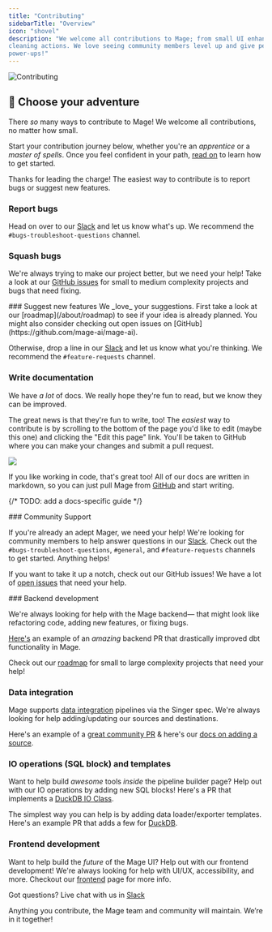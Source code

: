 ```yaml
---
title: "Contributing"
sidebarTitle: "Overview"
icon: "shovel"
description: "We welcome all contributions to Mage; from small UI enhancements to brand new
cleaning actions. We love seeing community members level up and give people
power-ups!"
---
```


<Frame>
  <img alt="Contributing" src="https://media.giphy.com/media/5cZbRBLhW4tc4/giphy.gif" />
</Frame>

## 🥾 Choose your adventure

There _so_ many ways to contribute to Mage! We welcome all contributions, no matter how small. 

Start your contribution journey below, whether you're an *apprentice* or a *master of spells*. Once you feel confident in your path, [read on](/contributing/development-environment) to learn how to get started.

<AccordionGroup>
<Accordion title="🧪 Alchemist">

Thanks for leading the charge! The easiest way to contribute is to report bugs or suggest new features.

### Report bugs

Head on over to our [Slack](https://mage.ai/chat) and let us know what's up. We recommend the `#bugs-troubleshoot-questions` channel.

### Squash bugs

We're always trying to make our project better, but we need your help! Take a look at our [GitHub issues](https://github.com/mage-ai/mage-ai/issues) for small to medium complexity projects and bugs that need fixing.

</Accordion>
<Accordion title="🤹 Loremaster">
### Suggest new features
We _love_ your suggestions. First take a look at our [roadmap](/about/roadmap) to see if your idea is already planned. You might also consider checking out open issues on [GitHub](https://github.com/mage-ai/mage-ai).

Otherwise, drop a line in our [Slack](https://mage.ai/chat) and let us know what you're thinking. We recommend the `#feature-requests` channel.

### Write documentation
We have _a lot_ of docs. We really hope they're fun to read, but we know they can be improved. 

The great news is that they're fun to write, too! The _easiest_ way to contribute is by scrolling to the bottom of the page you'd like to edit (maybe this one) and clicking the "Edit this page" link. You'll be taken to GitHub where you can make your changes and submit a pull request.

<Frame>
 <img src="/media/edit-docs.png" />
</Frame>

If you like working in code, that's great too! All of our docs are written in markdown, so you can just pull Mage from [GitHub](https://github.com/mage-ai/mage-ai) and start writing.

{/* TODO: add a docs-specific guide */}

</Accordion>
<Accordion title="🗣️ Bard/Herald">
### Community Support

If you're already an adept Mager, we need your help! We're looking for community members to help answer questions in our [Slack](https://mage.ai/chat). Check out the `#bugs-troubleshoot-questions`, `#general`, and `#feature-requests` channels to get started. Anything helps!

If you want to take it up a notch, check out our GitHub issues! We have a lot of [open issues](https://github.com/mage-ai/mage-ai/issues) that need your help.

</Accordion>
<Accordion title="🧱 Stonemason">
### Backend development

We're always looking for help with the Mage backend— that might look like refactoring code, adding new features, or fixing bugs.

[Here's](https://github.com/mage-ai/mage-ai/pull/3497) an example of an _amazing_ backend PR that drastically improved dbt functionality in Mage. 

Check out our [roadmap](https://airtable.com/shrJctaGt4tvU27uF/tbl5bIlFkk2KhCpL4) for small to large complexity projects that need your help!

### Data integration

Mage supports [data integration](/data-integrations/overview) pipelines via the Singer spec. We're always looking for help adding/updating our sources and destinations. 

Here's an example of a [great community PR](https://github.com/mage-ai/mage-ai/pull/2277) & here's our [docs on adding a source](/contributing/data-integrations/adapt-existing-source).

### IO operations (SQL block) and templates

Want to help build _awesome_ tools _inside_ the pipeline builder page? Help out with our IO operations by adding new SQL blocks! Here's a PR that implements a [DuckDB IO Class](https://github.com/mage-ai/mage-ai/pull/3463).

The simplest way you can help is by adding data loader/exporter templates. Here's an example PR that adds a few for [DuckDB](https://github.com/mage-ai/mage-ai/pull/3553).

</Accordion>

<Accordion title="👨‍🎨 Illuminator">

### Frontend development

Want to help build the _future_ of the Mage UI? Help out with our frontend development! We're always looking for help with UI/UX, accessibility, and more. Checkout our [frontend](/contributing/frontend/overview) page for more info. 

</Accordion>

</AccordionGroup>

Got questions? Live chat with us in [Slack](https://www.mage.ai/chat)

Anything you contribute, the Mage team and community will maintain. We’re in it
together!